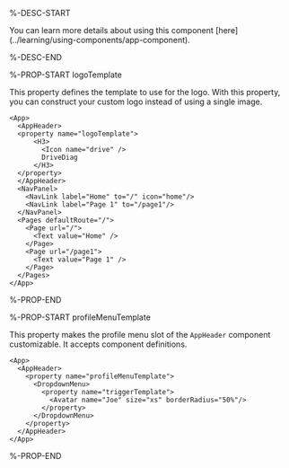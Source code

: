 %-DESC-START

<Callout type="info" emoji="📔">
You can learn more details about using this component [here](../learning/using-components/app-component).
</Callout>

%-DESC-END

%-PROP-START logoTemplate

This property defines the template to use for the logo.
With this property, you can construct your custom logo instead of using a single image.

```xmlui-pg copy display {2-8} name="Example: logoTemplate" height="150px"
<App>
  <AppHeader>
  <property name="logoTemplate">
      <H3>
        <Icon name="drive" />
        DriveDiag
      </H3>
  </property>
  </AppHeader>
  <NavPanel>
    <NavLink label="Home" to="/" icon="home"/>
    <NavLink label="Page 1" to="/page1"/>
  </NavPanel>
  <Pages defaultRoute="/">
    <Page url="/">
      <Text value="Home" />
    </Page>
    <Page url="/page1">
      <Text value="Page 1" />
    </Page>
  </Pages>
</App>
```

%-PROP-END

%-PROP-START profileMenuTemplate

This property makes the profile menu slot of the `AppHeader` component customizable.
It accepts component definitions.

```xmlui-pg copy display {3-9} name="Example: profileMenuTemplate" height="150px"
<App>
  <AppHeader>
    <property name="profileMenuTemplate">
      <DropdownMenu>
        <property name="triggerTemplate">
          <Avatar name="Joe" size="xs" borderRadius="50%"/>
        </property>
      </DropdownMenu>
    </property>
  </AppHeader>
</App>
```

%-PROP-END
